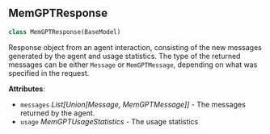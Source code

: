 <a id="memgpt.schemas.memgpt_response.MemGPTResponse"></a>

## MemGPTResponse

```python
class MemGPTResponse(BaseModel)
```

Response object from an agent interaction, consisting of the new messages generated by the agent and usage statistics.
The type of the returned messages can be either `Message` or `MemGPTMessage`, depending on what was specified in the request.

**Attributes**:

- `messages` _List[Union[Message, MemGPTMessage]]_ - The messages returned by the agent.
- `usage` _MemGPTUsageStatistics_ - The usage statistics

